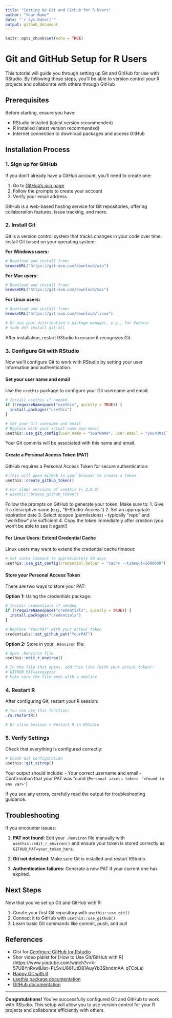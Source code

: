 ```yaml
---
title: "Setting Up Git and GitHub for R Users"
author: "Your Name"
date: "`r Sys.Date()`"
output: github_document
---
```

  
  ```r
knitr::opts_chunk$set(echo = TRUE)
```

# Git and GitHub Setup for R Users

This tutorial will guide you through setting up Git and GitHub for use with RStudio. By following these steps, you'll be able to version control your R projects and collaborate with others through GitHub

## Prerequisites

Before starting, ensure you have:

* RStudio installed (latest version recommended)
* R installed (latest version recommended)
* Internet connection to download packages and access GitHub

## Installation Process

### 1. Sign up for GitHub

If you don't already have a GitHub account, you'll need to create one:

1. Go to [GitHub's join page](https://github.com/join)
2. Follow the prompts to create your account
3. Verify your email address

GitHub is a web-based hosting service for Git repositories, offering collaboration features, issue tracking, and more.

### 2. Install Git

Git is a version control system that tracks changes in your code over time. Install Git based on your operating system:
  
**For Windows users:**
```r
# Download and install from:
browseURL("https://git-scm.com/download/win")
```

**For Mac users:**
```r
# Download and install from:
browseURL("https://git-scm.com/download/mac")
```

**For Linux users:**
```r
# Download and install from:
browseURL("https://git-scm.com/download/linux")

# Or use your distribution's package manager, e.g., for Fedora:
# sudo dnf install git-all
```

After installation, restart RStudio to ensure it recognizes Git.

### 3. Configure Git with RStudio

Now we'll configure Git to work with RStudio by setting your user information and authentication.

#### Set your user name and email

Use the `usethis` package to configure your Git username and email:

```r
# Install usethis if needed
if (!requireNamespace("usethis", quietly = TRUE)) {
  install.packages("usethis")
}

# Set your Git username and email
# Replace with your actual name and email
usethis::use_git_config(user.name = "YourName", user.email = "your@mail.com")
```

Your Git commits will be associated with this name and email.

#### Create a Personal Access Token (PAT)

GitHub requires a Personal Access Token for secure authentication:

```r
# This will open GitHub in your browser to create a token
usethis::create_github_token()

# For older versions of usethis (< 2.0.0)
# usethis::browse_github_token()
```

Follow the prompts on GitHub to generate your token. Make sure to:
1. Give it a descriptive name (e.g., "R-Studio-Access")
2. Set an appropriate expiration date
3. Select scopes (permissions) - typically "repo" and "workflow" are sufficient
4. Copy the token immediately after creation (you won't be able to see it again!)

#### For Linux Users: Extend Credential Cache

Linux users may want to extend the credential cache timeout:
  
```r
# Set cache timeout to approximately 30 days
usethis::use_git_config(credential.helper = "cache --timeout=2600000")
```

#### Store your Personal Access Token

There are two ways to store your PAT:
  
**Option 1:** Using the credentials package:
  
```r
# Install credentials if needed
if (!requireNamespace("credentials", quietly = TRUE)) {
  install.packages("credentials")
}

# Replace "YourPAT" with your actual token
credentials::set_github_pat("YourPAT")
```

**Option 2:** Store in your `.Renviron` file:
  
```r
# Open .Renviron file
usethis::edit_r_environ()

# In the file that opens, add this line (with your actual token):
# GITHUB_PAT=xxxyyyzzz
# Make sure the file ends with a newline
```

### 4. Restart R

After configuring Git, restart your R session:
  
```r
# You can use this function:
.rs.restartR()

# Or click Session > Restart R in RStudio
```

### 5. Verify Settings

Check that everything is configured correctly:
  
```r
# Check Git configuration
usethis::git_sitrep()
```

Your output should include:
  - Your correct username and email
- Confirmation that your PAT was found (`Personal access token: '<found in env var>'`)

If you see any errors, carefully read the output for troubleshooting guidance.

## Troubleshooting

If you encounter issues:
  
  1. **PAT not found**: Edit your `.Renviron` file manually with `usethis::edit_r_environ()` and ensure your token is stored correctly as `GITHUB_PAT=your_token_here`.

2. **Git not detected**: Make sure Git is installed and restart RStudio.

3. **Authentication failures**: Generate a new PAT if your current one has expired.

## Next Steps

Now that you've set up Git and GitHub with R:

1. Create your first Git repository with `usethis::use_git()`
2. Connect it to GitHub with `usethis::use_github()`
3. Learn basic Git commands like commit, push, and pull

## References

- Gist for  [Configure GitHub for Rstudio](https://gist.github.com/Z3tt/3dab3535007acf108391649766409421)
- Shor video plalist for [How to Use Git/GitHub with R] (https://www.youtube.com/watch?v=k-57UBYnRvw&list=PLSviU861UtD81AuyYb3SbndmAA_qTCoLe)
- [Happy Git with R](https://happygitwithr.com/)
- [usethis package documentation](https://usethis.r-lib.org/)
- [GitHub documentation](https://docs.github.com/)


---

**Congratulations!** You've successfully configured Git and GitHub to work with RStudio. This setup will allow you to use version control for your R projects and collaborate efficiently with others.

